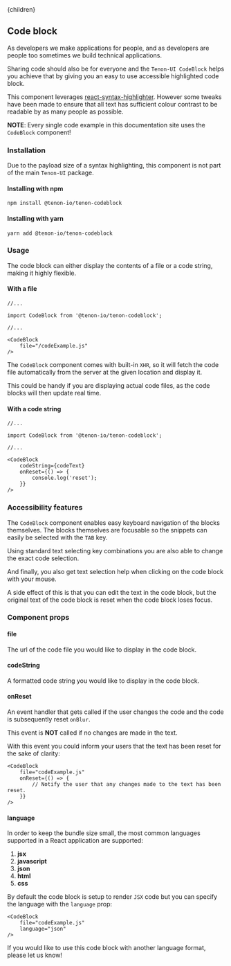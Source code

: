 

<Layout>
    <Helmet>
        <title>Tenon-ui | Code block</title>
    </Helmet>{children}
</Layout>

## Code block

As developers we make applications for people, and as developers are people too sometimes we 
build technical applications. 

Sharing code should also be for everyone and the `Tenon-UI CodeBlock` helps you achieve that by
giving you an easy to use accessible highlighted code block.

This component leverages [react-syntax-highlighter](https://github.com/conorhastings/react-syntax-highlighter). 
However some tweaks have been made to ensure that all text has sufficient colour contrast to be readable by as many
people as possible.

**NOTE**: Every single code example in this documentation site uses the `CodeBlock` component!

### Installation

Due to the payload size of a syntax highlighting, this component is not part of the main
`Tenon-UI` package. 

#### Installing with npm

```
npm install @tenon-io/tenon-codeblock
```

#### Installing with yarn

```
yarn add @tenon-io/tenon-codeblock
```

### Usage

The code block can either display the contents of a file or a code string, making it highly 
flexible.

#### With a file

```
//... 

import CodeBlock from '@tenon-io/tenon-codeblock';

//...

<CodeBlock
    file="/codeExample.js"
/>
```

The `CodeBlock` component comes with built-in `XHR`, so it will fetch the code file automatically
from the server at the given location and display it.

This could be handy if you are displaying actual code files, as the code blocks will then update
real time.

#### With a code string

```
//... 

import CodeBlock from '@tenon-io/tenon-codeblock';

//...

<CodeBlock
    codeString={codeText}
    onReset={() => {
        console.log('reset');
    }}
/>
```

### Accessibility features

The `CodeBlock` component enables easy keyboard navigation of the blocks themselves. The blocks
themselves are focusable so the snippets can easily be selected with the `TAB`
key.

Using standard text selecting key combinations you are also able to change the exact code selection.

And finally, you also get text selection help when clicking on the code block with your mouse.

A side effect of this is that you can edit the text in the code block, but the original text of the
code block is reset when the code block loses focus.

### Component props

#### file
The url of the code file you would like to display in the code block.

#### codeString
A formatted code string you would like to display in the code block.

#### onReset
An event handler that gets called if the user changes the code and the code is subsequently
reset `onBlur`.

This event is **NOT** called if no changes are made in the text.

With this event you could inform your users that the text has been reset for the sake of clarity:

```
<CodeBlock
    file="codeExample.js"
    onReset={() => {
        // Notify the user that any changes made to the text has been reset.
    }}
/>
```

#### language
In order to keep the bundle size small, the most common languages supported in a React 
application are supported:

1. **jsx**
1. **javascript**
1. **json**
1. **html**
1. **css**

By default the code block is setup to render `JSX` code but you can specify the language with the
`language` prop:

```
<CodeBlock
    file="codeExample.js"
    language="json"
/>
```

If you would like to use this code block with another language format, please let us know!

 





